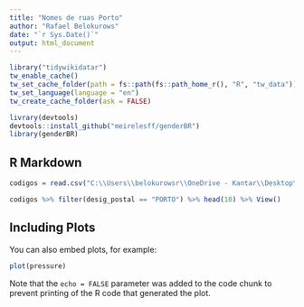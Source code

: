 ```yaml
---
title: "Nomes de ruas Porto"
author: "Rafael Belokurows"
date: "`r Sys.Date()`"
output: html_document
---
```


<!-- #https://www.wikidata.org/wiki/Property:P21 -->
<!-- https://github.com/cran/tidywikidatar -->
<!-- https://fmeireles.com/blog/rstats/genderbr-predizer-sexo/ -->
```r
library("tidywikidatar")
tw_enable_cache()
tw_set_cache_folder(path = fs::path(fs::path_home_r(), "R", "tw_data"))
tw_set_language(language = "en")
tw_create_cache_folder(ask = FALSE)

livrary(devtools)
devtools::install_github("meirelesff/genderBR")
library(genderBR)
```

## R Markdown


```r
codigos = read.csv("C:\\Users\\belokurowsr\\OneDrive - Kantar\\Desktop\\Kantar\\Puntos Sondeo\\codigos_postais.csv",fileEncoding = "UTF8")

codigos %>% filter(desig_postal == "PORTO") %>% head(10) %>% View()
```

## Including Plots

You can also embed plots, for example:

```r
plot(pressure)
```

Note that the `echo = FALSE` parameter was added to the code chunk to prevent printing of the R code that generated the plot.
